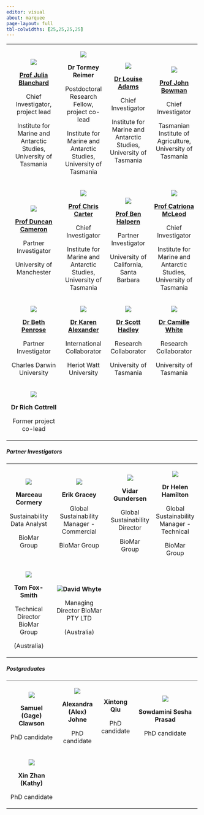 ```yaml
---
editor: visual
about: marquee
page-layout: full
tbl-colwidths: [25,25,25,25]
---
```


+:--------------------------------------------------------------------------------------:+:----------------------------------------------------------------------:+:----------------------------------------------------------------------:+:-------------------------------------------------------------------------:+
| ![](photos/People/Julia-Blanchard-w-SRL.jpeg)                                          | ![](photos/People\Tormey-pic.jpg)                                      | ![](photos/People/Louise-Adams.jpeg)                                   | ![](photos/People/John%20photo%202019.jpeg)                               |
|                                                                                        |                                                                        |                                                                        |                                                                           |
| [**Prof Julia Blanchard**](https://discover.utas.edu.au/Julia.Blanchard)               | **Dr Tormey Reimer**                                                   | [**Dr Louise Adams**](https://discover.utas.edu.au/Louise.Adams/about) | [**Prof John Bowman**](https://discover.utas.edu.au/John.Bowman)          |
|                                                                                        |                                                                        |                                                                        |                                                                           |
| Chief Investigator, project lead                                                       | Postdoctoral Research Fellow, project co-lead                          | Chief Investigator                                                     | Chief Investigator                                                        |
|                                                                                        |                                                                        |                                                                        |                                                                           |
| Institute for Marine and Antarctic Studies, University of Tasmania                     | Institute for Marine and Antarctic Studies, University of Tasmania     | Institute for Marine and Antarctic Studies, University of Tasmania     | Tasmanian Institute of Agriculture, University of Tasmania                |
+----------------------------------------------------------------------------------------+------------------------------------------------------------------------+------------------------------------------------------------------------+---------------------------------------------------------------------------+
| ![](photos/People/dunc_Cam.jpeg)                                                       | ![](photos/People/chris-carter.jpeg)                                   | ![](photos/People/Ben5.jpeg)                                           | ![](photos/People/Catriona%20Website%20shot.jpeg)                         |
|                                                                                        |                                                                        |                                                                        |                                                                           |
| [**Prof Duncan Cameron**](https://research.manchester.ac.uk/en/persons/duncan-cameron) | [**Prof Chris Carter**](https://discover.utas.edu.au/Chris.Carter)     | [**Prof Ben Halpern**](https://bren.ucsb.edu/people/ben-halpern)       | [**Prof Catriona McLeod**](https://discover.utas.edu.au/Catriona.Macleod) |
|                                                                                        |                                                                        |                                                                        |                                                                           |
| Partner Investigator                                                                   | Chief Investigator                                                     | Partner Investigator                                                   | Chief Investigator                                                        |
|                                                                                        |                                                                        |                                                                        |                                                                           |
| University of Manchester                                                               | Institute for Marine and Antarctic Studies, University of Tasmania     | University of California, Santa Barbara                                | Institute for Marine and Antarctic Studies, University of Tasmania        |
+----------------------------------------------------------------------------------------+------------------------------------------------------------------------+------------------------------------------------------------------------+---------------------------------------------------------------------------+
| ![](photos/People/Beth%20Penrose.jpeg)                                                 | ![](photos/People/Karen%20October%2023.jpeg)                           | ![](photos/People/IMG_9947.jpeg)                                       | ![](photos/People\camille_small.jpg)                                      |
|                                                                                        |                                                                        |                                                                        |                                                                           |
| [**Dr Beth Penrose**](https://discover.utas.edu.au/Beth.Penrose)                       | [**Dr Karen Alexander**](https://discover.utas.edu.au/Karen.Alexander) | [**Dr Scott Hadley**](https://discover.utas.edu.au/s.hadley)           | [**Dr Camille White**](https://discover.utas.edu.au/camille.white)        |
|                                                                                        |                                                                        |                                                                        |                                                                           |
| Partner Investigator                                                                   | International Collaborator                                             | Research Collaborator                                                  | Research Collaborator                                                     |
|                                                                                        |                                                                        |                                                                        |                                                                           |
| Charles Darwin University                                                              | Heriot Watt University                                                 | University of Tasmania                                                 | University of Tasmania                                                    |
+----------------------------------------------------------------------------------------+------------------------------------------------------------------------+------------------------------------------------------------------------+---------------------------------------------------------------------------+
| ![](photos/People/2022-05-07%2010.38.19.jpeg)                                          |                                                                        |                                                                        |                                                                           |
|                                                                                        |                                                                        |                                                                        |                                                                           |
| **Dr Rich Cottrell**                                                                   |                                                                        |                                                                        |                                                                           |
|                                                                                        |                                                                        |                                                                        |                                                                           |
| Former project co-lead                                                                 |                                                                        |                                                                        |                                                                           |
+----------------------------------------------------------------------------------------+------------------------------------------------------------------------+------------------------------------------------------------------------+---------------------------------------------------------------------------+

##### Partner Investigators

+:---------------------------------------:+:-------------------------------------------------------------:+:----------------------------------------------:+:-----------------------------------------:+
| ![](photos/People/Marceau_biomar.jpeg)  | ![](photos/People/Erik%20Gracey%20Profile%20Picture%202.jpeg) | ![](photos/People/Vidar_Gundersen_biomar.jpeg) | ![](photos/People/Helen_biomar.jpeg)      |
|                                         |                                                               |                                                |                                           |
| **Marceau Cormery**                     | **Erik Gracey**                                               | **Vidar Gundersen**                            | **Dr Helen Hamilton**                     |
|                                         |                                                               |                                                |                                           |
| Sustainability Data Analyst             | Global Sustainability Manager - Commercial                    | Global Sustainability Director                 | Global Sustainability Manager - Technical |
|                                         |                                                               |                                                |                                           |
| BioMar Group                            | BioMar Group                                                  | BioMar Group                                   | BioMar Group                              |
+-----------------------------------------+---------------------------------------------------------------+------------------------------------------------+-------------------------------------------+
| ![](photos/People/TomFox-Smith_bw.jpeg) | ![](photos/People/David_Whyte_Biomar.jpeg)**David Whyte**     |                                                |                                           |
|                                         |                                                               |                                                |                                           |
| **Tom Fox-Smith**                       | Managing Director BioMar PTY LTD                              |                                                |                                           |
|                                         |                                                               |                                                |                                           |
| Technical Director BioMar Group         | (Australia)                                                   |                                                |                                           |
|                                         |                                                               |                                                |                                           |
| (Australia)                             |                                                               |                                                |                                           |
+-----------------------------------------+---------------------------------------------------------------+------------------------------------------------+-------------------------------------------+

##### Postgraduates

+:-------------------------------------:+:------------------------------:+:---------------:+:-------------------------------------------------:+
| ![](photos/People/gage_headshot.jpeg) | ![](photos/People/AJohne.jpeg) | **Xintong Qiu** | ![](photos/People/Inspiring_women_2022_0370.jpeg) |
|                                       |                                |                 |                                                   |
| **Samuel (Gage) Clawson**             | **Alexandra (Alex) Johne**     | PhD candidate   | **Sowdamini Sesha Prasad**                        |
|                                       |                                |                 |                                                   |
| PhD candidate                         | PhD candidate                  |                 | PhD candidate                                     |
+---------------------------------------+--------------------------------+-----------------+---------------------------------------------------+
| ![](photos/People/Xin%20Zhan.jpeg)    |                                |                 |                                                   |
|                                       |                                |                 |                                                   |
| **Xin Zhan (Kathy)**                  |                                |                 |                                                   |
|                                       |                                |                 |                                                   |
| PhD candidate                         |                                |                 |                                                   |
+---------------------------------------+--------------------------------+-----------------+---------------------------------------------------+